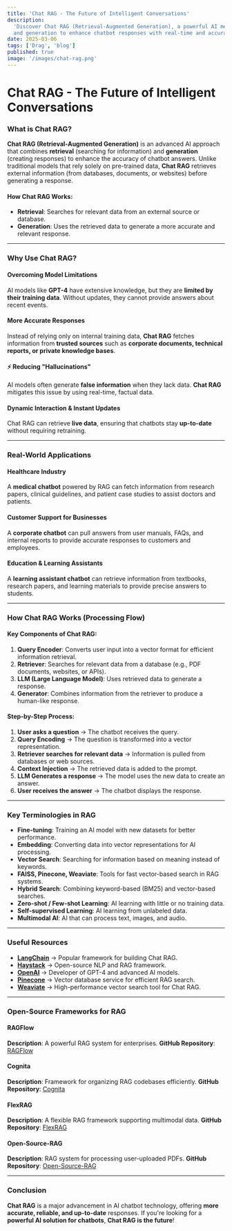 ```yaml
---
title: 'Chat RAG - The Future of Intelligent Conversations'
description:
  'Discover Chat RAG (Retrieval-Augmented Generation), a powerful AI method that combines retrieval
  and generation to enhance chatbot responses with real-time and accurate data.'
date: 2025-03-06
tags: ['Drag', 'blog']
published: true
image: '/images/chat-rag.png'
---
```


# Chat RAG - The Future of Intelligent Conversations

### What is Chat RAG?

**Chat RAG (Retrieval-Augmented Generation)** is an advanced AI approach that combines **retrieval**
(searching for information) and **generation** (creating responses) to enhance the accuracy of
chatbot answers. Unlike traditional models that rely solely on pre-trained data, **Chat RAG**
retrieves external information (from databases, documents, or websites) before generating a
response.

#### How Chat RAG Works:

- **Retrieval**: Searches for relevant data from an external source or database.
- **Generation**: Uses the retrieved data to generate a more accurate and relevant response.

---

### Why Use Chat RAG?

#### Overcoming Model Limitations

AI models like **GPT-4** have extensive knowledge, but they are **limited by their training data**.
Without updates, they cannot provide answers about recent events.

#### More Accurate Responses

Instead of relying only on internal training data, **Chat RAG** fetches information from **trusted
sources** such as **corporate documents, technical reports, or private knowledge bases**.

#### ⚡ Reducing "Hallucinations"

AI models often generate **false information** when they lack data. **Chat RAG** mitigates this
issue by using real-time, factual data.

#### Dynamic Interaction & Instant Updates

Chat RAG can retrieve **live data**, ensuring that chatbots stay **up-to-date** without requiring
retraining.

---

### Real-World Applications

#### **Healthcare Industry**

A **medical chatbot** powered by RAG can fetch information from research papers, clinical
guidelines, and patient case studies to assist doctors and patients.

#### **Customer Support for Businesses**

A **corporate chatbot** can pull answers from user manuals, FAQs, and internal reports to provide
accurate responses to customers and employees.

#### **Education & Learning Assistants**

A **learning assistant chatbot** can retrieve information from textbooks, research papers, and
learning materials to provide precise answers to students.

---

### How Chat RAG Works (Processing Flow)

#### Key Components of Chat RAG:

1. **Query Encoder**: Converts user input into a vector format for efficient information retrieval.
2. **Retriever**: Searches for relevant data from a database (e.g., PDF documents, websites, or
   APIs).
3. **LLM (Large Language Model)**: Uses retrieved data to generate a response.
4. **Generator**: Combines information from the retriever to produce a human-like response.

#### Step-by-Step Process:

1. **User asks a question** → The chatbot receives the query.
2. **Query Encoding** → The question is transformed into a vector representation.
3. **Retriever searches for relevant data** → Information is pulled from databases or web sources.
4. **Context Injection** → The retrieved data is added to the prompt.
5. **LLM Generates a response** → The model uses the new data to create an answer.
6. **User receives the answer** → The chatbot displays the response.

---

### Key Terminologies in RAG

- **Fine-tuning**: Training an AI model with new datasets for better performance.
- **Embedding**: Converting data into vector representations for AI processing.
- **Vector Search**: Searching for information based on meaning instead of keywords.
- **FAISS, Pinecone, Weaviate**: Tools for fast vector-based search in RAG systems.
- **Hybrid Search**: Combining keyword-based (BM25) and vector-based searches.
- **Zero-shot / Few-shot Learning**: AI learning with little or no training data.
- **Self-supervised Learning**: AI learning from unlabeled data.
- **Multimodal AI**: AI that can process text, images, and audio.

---

### Useful Resources

- **[LangChain](https://www.langchain.com/)** → Popular framework for building Chat RAG.
- **[Haystack](https://haystack.deepset.ai/)** → Open-source NLP and RAG framework.
- **[OpenAI](https://openai.com/)** → Developer of GPT-4 and advanced AI models.
- **[Pinecone](https://www.pinecone.io/)** → Vector database service for efficient RAG search.
- **[Weaviate](https://weaviate.io/)** → High-performance vector search tool for Chat RAG.

---

### Open-Source Frameworks for RAG

#### **RAGFlow**

**Description**: A powerful RAG system for enterprises. **GitHub Repository**:
[RAGFlow](https://github.com/example/ragflow)

#### **Cognita**

**Description**: Framework for organizing RAG codebases efficiently. **GitHub Repository**:
[Cognita](https://github.com/example/cognita)

#### **FlexRAG**

**Description**: A flexible RAG framework supporting multimodal data. **GitHub Repository**:
[FlexRAG](https://github.com/example/flexrag)

#### **Open-Source-RAG**

**Description**: RAG system for processing user-uploaded PDFs. **GitHub Repository**:
[Open-Source-RAG](https://github.com/example/open-source-rag)

---

### Conclusion

**Chat RAG** is a major advancement in AI chatbot technology, offering **more accurate, reliable,
and up-to-date** responses. If you're looking for a **powerful AI solution for chatbots**, **Chat
RAG is the future**!
